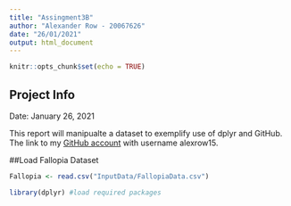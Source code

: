 ```yaml
---
title: "Assingment3B"
author: "Alexander Row - 20067626"
date: "26/01/2021"
output: html_document
---
```


```r
knitr::opts_chunk$set(echo = TRUE)
```



## Project Info

Date: January 26, 2021

This report will manipualte a dataset to exemplify use of dplyr and GitHub. The link to my [GitHub account](https://github.com/settings/profile) with username alexrow15.

##Load Fallopia Dataset
```r
Fallopia <- read.csv("InputData/FallopiaData.csv")
```


```r
library(dplyr) #load required packages
```

